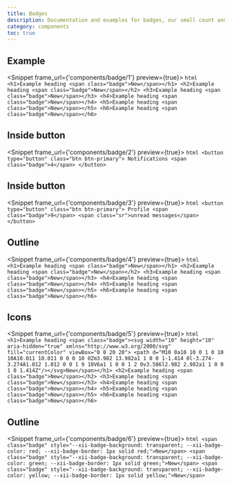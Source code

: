 ```yaml
---
title: Badges
description: Documentation and examples for badges, our small count and labeling component.
category: components
toc: true
---
```


## Example
<Snippet frame_url={'components/badge/1'} preview={true}>
    <Fragment slot="html">
        ```html
        <h1>Example heading <span class="badge">New</span></h1>
        <h2>Example heading <span class="badge">New</span></h2>
        <h3>Example heading <span class="badge">New</span></h3>
        <h4>Example heading <span class="badge">New</span></h4>
        <h5>Example heading <span class="badge">New</span></h5>
        <h6>Example heading <span class="badge">New</span></h6>
        ```
    </Fragment>
</Snippet>

## Inside button
<Snippet frame_url={'components/badge/2'} preview={true}>
    <Fragment slot="html">
        ```html
        <button type="button" class="btn btn-primary">
            Notifications <span class="badge">4</span>
        </button>
        ```
    </Fragment>
</Snippet>

## Inside button
<Snippet frame_url={'components/badge/3'} preview={true}>
    <Fragment slot="html">
        ```html
        <button type="button" class="btn btn-primary">
            Profile <span class="badge">9</span>
            <span class="sr">unread messages</span>
        </button>
        ```
    </Fragment>
</Snippet>

## Outline
<Snippet frame_url={'components/badge/4'} preview={true}>
    <Fragment slot="html">
        ```html
        <h1>Example heading <span class="badge">New</span></h1>
        <h2>Example heading <span class="badge">New</span></h2>
        <h3>Example heading <span class="badge">New</span></h3>
        <h4>Example heading <span class="badge">New</span></h4>
        <h5>Example heading <span class="badge">New</span></h5>
        <h6>Example heading <span class="badge">New</span></h6>
        ```
    </Fragment>
</Snippet>

## Icons
<Snippet frame_url={'components/badge/5'} preview={true}>
    <Fragment slot="html">
        ```html
        <h1>Example heading <span class="badge"><svg width="10" height="10" aria-hidden="true" xmlns="http://www.w3.org/2000/svg" fill="currentColor"
                                                     viewBox="0 0 20 20">
                <path
                    d="M10 0a10 10 0 1 0 10 10A10.011 10.011 0 0 0 10 0Zm3.982 13.982a1 1 0 0 1-1.414 0l-3.274-3.274A1.012 1.012 0 0 1 9 10V6a1 1 0 0 1 2 0v3.586l2.982 2.982a1 1 0 0 1 0 1.414Z"/></svg>New</span></h1>
        <h2>Example heading <span class="badge">New</span></h2>
        <h3>Example heading <span class="badge">New</span></h3>
        <h4>Example heading <span class="badge">New</span></h4>
        <h5>Example heading <span class="badge">New</span></h5>
        <h6>Example heading <span class="badge">New</span></h6>
        ```
    </Fragment>
</Snippet>

## Outline
<Snippet frame_url={'components/badge/6'} preview={true}>
    <Fragment slot="html">
        ```html
        <span class="badge"
              style="--xii-badge-background: transparent; --xii-badge-color: red; --xii-badge-border: 1px solid red;">New</span>
        <span class="badge"
              style="--xii-badge-background: transparent; --xii-badge-color: green; --xii-badge-border: 1px solid green;">New</span>
        <span class="badge"
              style="--xii-badge-background: transparent; --xii-badge-color: yellow; --xii-badge-border: 1px solid yellow;">New</span>
        ```
    </Fragment>
</Snippet>
